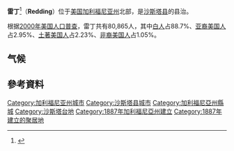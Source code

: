 {{noteTA	
|G1=US_CA_Cities
|1=zh-cn:县;zh-tw:郡;zh-hk:縣;
}}
{{Infobox Settlement
| name = 雷丁<br/>Redding
| image_skyline = Sundialbridge2.jpg
| imagesize = 250px
| image_caption = 
| image_flag = 
| image_shield = 
| pushpin_map = USA California
| pushpin_label_position = bottom
| subdivision_type = 国家
| subdivision_name = {{USA}}
| subdivision_type1 = [[美国行政区划|州]]
| subdivision_name1 = [[加利福尼亚州|加利福尼亚州]]
| subdivision_type2 = [[加利福尼亚州各县列表|县]]
| subdivision_name2 =  [[沙斯塔县_(加利福尼亚州)|沙斯塔县]]
| elevation_m = 151
| elevation_ft = 
| area_total_km2 = 154.4
| population_as_of = 2000年
| population_total = 80865
| population_density_km2 = auto
| timezone = [[PST|PST]]
| utc_offset = -8
| timezone_DST = [[PDT|PDT]]
| utc_offset_DST = -7
| latd = 40
| latm = 34
| lats = 36
| latNS = N
| longd = 122
| longm = 22
| longs = 13
| longEW = W
| website =  
}}
'''雷丁'''<ref>{{Cite web|url=https://terms.naer.edu.tw/detail/3010771/|title=Redding - 雷丁|website=國家教育研究院雙語詞彙、學術名詞暨辭書資訊網|access-date=2021-12-14|archive-date=2021-12-14|archive-url=https://web.archive.org/web/20211214030330/https://terms.naer.edu.tw/detail/3010771/|dead-url=no}}</ref>（'''Redding'''）位于[[美国|美国]][[加利福尼亚州|加利福尼亚州]]北部，是[[沙斯塔县_(加利福尼亚州)|沙斯塔县]]的县治。

根据[[2000年美国人口普查|2000年美国人口普查]]，雷丁共有80,865人，其中[[白人|白人]]占88.7%、[[亚裔美国人|亚裔美国人]]占2.95%、[[土著美国人|土著美国人]]占2.23%、[[非裔美国人|非裔美国人]]占1.05%。

== 气候 ==
{{Weather box
|location = 雷丁（1991–2020年正常值，1893年至今极端数据）
|single line = Y
|Jan record high F =  87
|Feb record high F =  87
|Mar record high F =  93
|Apr record high F =  98
|May record high F = 109
|Jun record high F = 117
|Jul record high F = 118
|Aug record high F = 118
|Sep record high F = 116
|Oct record high F = 106
|Nov record high F =  99
|Dec record high F =  82
| Jan avg record high F  =  70.5
| Feb avg record high F  =  74.3
| Mar avg record high F  =  80.7
| Apr avg record high F  =  88.0
| May avg record high F  =  97.4
| Jun avg record high F  = 106.5
| Jul avg record high F  = 110.5
| Aug avg record high F  = 108.2
| Sep avg record high F  = 104.9
| Oct avg record high F  =  94.9
| Nov avg record high F  =  79.8
| Dec avg record high F  =  68.9
| year avg record high F = 112.0
|Jan high F = 57.2
|Feb high F = 61.0
|Mar high F = 65.7
|Apr high F = 71.8
|May high F = 82.0
|Jun high F = 91.9
|Jul high F = 99.9
|Aug high F = 98.1
|Sep high F = 92.3
|Oct high F = 79.4
|Nov high F = 64.4
|Dec high F = 56.0
|year high F= 76.6
| Jan mean F  =47.5
| Feb mean F  =50.5
| Mar mean F  =54.4
| Apr mean F  =59.4
| May mean F  =68.2
| Jun mean F  =77.1
| Jul mean F  =83.4
| Aug mean F  =81.0
| Sep mean F  =75.3
| Oct mean F  =64.8
| Nov mean F  =52.9
| Dec mean F  =46.6
| year mean F =63.4
|Jan low F = 37.7
|Feb low F = 40.1
|Mar low F = 43.2
|Apr low F = 47.0
|May low F = 54.3
|Jun low F = 62.4
|Jul low F = 67.0
|Aug low F = 63.9
|Sep low F = 58.2
|Oct low F = 50.2
|Nov low F = 41.5
|Dec low F = 37.2
|year low F= 50.2
|Jan avg record low F =27.0
|Feb avg record low F =28.8
|Mar avg record low F =32.0
|Apr avg record low F =34.5
|May avg record low F =42.6
|Jun avg record low F =51.3
|Jul avg record low F =58.0
|Aug avg record low F =56.1
|Sep avg record low F =48.9
|Oct avg record low F =39.1
|Nov avg record low F =29.7
|Dec avg record low F =25.7
|year avg record low F=23.5
|Jan record low F = 16
|Feb record low F = 20
|Mar record low F = 27
|Apr record low F = 28
|May record low F = 31
|Jun record low F = 38
|Jul record low F = 48
|Aug record low F = 44
|Sep record low F = 39
|Oct record low F = 29
|Nov record low F = 21
|Dec record low F = 16
|precipitation colour=green
|Jan precipitation inch = 6.04
|Feb precipitation inch = 5.48
|Mar precipitation inch = 4.62
|Apr precipitation inch = 2.41
|May precipitation inch = 1.81
|Jun precipitation inch = 0.75
|Jul precipitation inch = 0.07
|Aug precipitation inch = 0.13
|Sep precipitation inch = 0.45
|Oct precipitation inch = 1.92
|Nov precipitation inch = 3.53
|Dec precipitation inch = 6.31
|year precipitation inch= 
|Jul snow inch = 0.0
|Aug snow inch = 0.0
|Sep snow inch = 0.0
|Oct snow inch = 0.0
|Nov snow inch = 0.0
|Dec snow inch = 0.8
|Jan snow inch = 1.3
|Feb snow inch = 1.0
|Mar snow inch = 0.0
|Apr snow inch = 0.0
|May snow inch = 0.0
|Jun snow inch = 0.0
|year snow inch=
|unit precipitation days = 0.01 in
|Jan precipitation days = 12.2
|Feb precipitation days = 10.9
|Mar precipitation days = 11.7
|Apr precipitation days =  8.1
|May precipitation days =  6.1
|Jun precipitation days =  2.9
|Jul precipitation days =  0.5
|Aug precipitation days =  0.6
|Sep precipitation days =  1.4
|Oct precipitation days =  4.7
|Nov precipitation days =  8.8
|Dec precipitation days = 12.6
|year precipitation days= 
|unit snow days = 0.1 in
| Jul snow days = 0.0
| Aug snow days = 0.0
| Sep snow days = 0.0
| Oct snow days = 0.0
| Nov snow days = 0.0
| Dec snow days = 0.1
| Jan snow days = 0.4
| Feb snow days = 0.3
| Mar snow days = 0.0
| Apr snow days = 0.0
| May snow days = 0.0
| Jun snow days = 0.0
|year snow days =
|source 1 = NOAA<ref name="NOWData NWS Sacramento, CA (STO)">{{cite web|url=https://w2.weather.gov/climate/xmacis.php?wfo=sto|title=NOWData – NOAA Online Weather Data|website=W2.weather.gov|access-date=2020-07-16|archive-date=2021-06-27|archive-url=https://web.archive.org/web/20210627154631/https://w2.weather.gov/climate/xmacis.php?wfo=sto|dead-url=no}}</ref><ref name="NCDC txt KRDD">{{cite web |url = ftp://ftp.ncdc.noaa.gov/pub/data/normals/1981-2010/products/station/USW00024257.normals.txt |publisher = National Oceanic and Atmospheric Administration | title = CA REDDING MUNICIPAL AP |access-date = 2020-07-16}}</ref>
}}

==參考資料==
{{reflist}}

{{Authority control}}

{{DEFAULTSORT:Redding}}
{{沙斯塔縣 (加利福尼亞州)}}
{{California}}
{{California-stub}}
[[Category:加利福尼亚州城市|Category:加利福尼亚州城市]]
[[Category:沙斯塔县城市|Category:沙斯塔县城市]]
[[Category:加利福尼亞州縣城|Category:加利福尼亞州縣城]]
[[Category:沙斯塔台地|Category:沙斯塔台地]]
[[Category:1887年加利福尼亞州建立|Category:1887年加利福尼亞州建立]]
[[Category:1887年建立的聚居地|Category:1887年建立的聚居地]]
